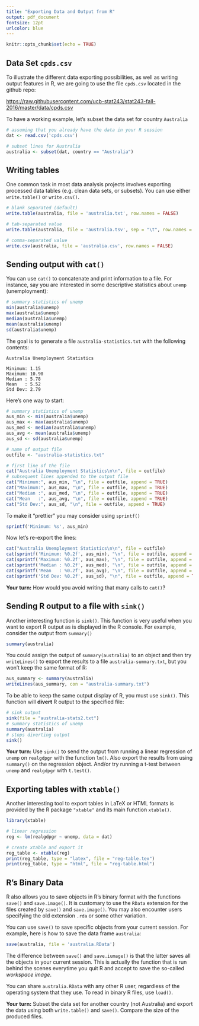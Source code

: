 ```yaml
---
title: "Exporting Data and Output from R"
output: pdf_document
fontsize: 12pt
urlcolor: blue
---
```


```r
knitr::opts_chunk$set(echo = TRUE)
```


## Data Set `cpds.csv`

To illustrate the different data exporting possibilities, as well as writing 
output features in R, we are going to use the file `cpds.csv` located in the 
github repo:

[https://raw.githubusercontent.com/ucb-stat243/stat243-fall-2016/master/data/cpds.csv](https://raw.githubusercontent.com/ucb-stat243/stat243-fall-2016/master/data/cpds.csv)

To have a working example, let's subset the data set for country `Australia`

```r
# assuming that you already have the data in your R session
dat <- read.csv('cpds.csv')

# subset lines for Australia
australia <- subset(dat, country == "Australia")
```


## Writing tables 

One common task in most data analysis projects involves exporting processed
data tables (e.g. clean data sets, or subsets). You can use either 
`write.table()` or `write.csv()`.

```r
# blank separated (default)
write.table(australia, file = 'australia.txt', row.names = FALSE)

# tab-separated value
write.table(australia, file = 'australia.tsv', sep = "\t", row.names = FALSE)

# comma-separated value
write.csv(australia, file = 'australia.csv', row.names = FALSE)
```


## Sending output with `cat()`

You can use `cat()` to concatenate and print information to a file. 
For instance, say you are interested in some descriptive statistics about 
`unemp` (unemployment):
```r
# summary statistics of unemp
min(australia$unemp)
max(australia$unemp)
median(australia$unemp)
mean(australia$unemp)
sd(australia$unemp)
```

The goal is to generate a file `australia-statistics.txt` with the following 
contents:

```
Australia Unemployment Statistics

Minimum: 1.15 
Maximum: 10.90 
Median : 5.78 
Mean   : 5.52 
Std Dev: 2.79 
```

Here's one way to start:
```r
# summary statistics of unemp
aus_min <- min(australia$unemp)
aus_max <- max(australia$unemp)
aus_med <- median(australia$unemp)
aus_avg <- mean(australia$unemp)
aus_sd <- sd(australia$unemp)

# name of output file
outfile <- "australia-statistics.txt"

# first line of the file
cat("Australia Unemployment Statistics\n\n", file = outfile)
# subsequent lines appended to the output file
cat("Minimum:", aus_min, "\n", file = outfile, append = TRUE)
cat("Maximum:", aus_max, "\n", file = outfile, append = TRUE)
cat("Median :", aus_med, "\n", file = outfile, append = TRUE)
cat("Mean   :", aus_avg, "\n", file = outfile, append = TRUE)
cat("Std Dev:", aus_sd, "\n", file = outfile, append = TRUE)
```

To make it "prettier" you may consider using `sprintf()`
```r
sprintf('Minimum: %s', aus_min)
```

Now let's re-export the lines:
```r
cat("Australia Unemployment Statistics\n\n", file = outfile)
cat(sprintf('Minimum: %0.2f', aus_min), "\n", file = outfile, append = TRUE)
cat(sprintf('Maximum: %0.2f', aus_max), "\n", file = outfile, append = TRUE)
cat(sprintf('Median : %0.2f', aus_med), "\n", file = outfile, append = TRUE)
cat(sprintf('Mean   : %0.2f', aus_avg), "\n", file = outfile, append = TRUE)
cat(sprintf('Std Dev: %0.2f', aus_sd), "\n", file = outfile, append = TRUE)
```

__Your turn:__
How would you avoid writing that many calls to `cat()`?


## Sending R output to a file with `sink()`

Another interesting function is `sink()`. This function is very useful when
you want to export R output as is displayed in the R console. For example, 
consider the output from `summary()`
```r
summary(australia)
```

You could assign the output of `summary(australia)` to an object and then try
`writeLines()` to export the results to a file `australia-summary.txt`, but 
you won't keep the same format of R:
```r
aus_summary <- summary(australia)
writeLines(aus_summary, con = "australia-summary.txt")
```

To be able to keep the same output display of R, you must use `sink()`. This
function will __divert__ R output to the specified file:
```r
# sink output
sink(file = "australia-stats2.txt")
# summary statistics of unemp
summary(australia)
# stops diverting output
sink()
```


__Your turn:__
Use `sink()` to send the output from running a linear regression of `unemp` on
`realgdpgr` with the function `lm()`. Also export the results from
using `summary()` on the regression object. And/or try running a t-test
between `unemp` and `realgdpgr` with `t.test()`.


## Exporting tables with `xtable()`

Another interesting tool to export tables in LaTeX or HTML formats is provided
by the R package `"xtable"` and its main function `xtable()`.

```r
library(xtable)

# linear regression
reg <- lm(realgdpgr ~ unemp, data = dat)

# create xtable and export it
reg_table <- xtable(reg)
print(reg_table, type = "latex", file = "reg-table.tex")
print(reg_table, type = "html", file = "reg-table.html")
```


## R's Binary Data

R also allows you to save objects in R's binary format with the functions 
`save()` and `save.image()`. It is customary to use the `RData` extension for 
the files created by `save()` and `save.image()`. You may also encounter 
users specifying the old extension `.rda` or some other variation.

You can use `save()` to save specific objects from your current session.
For example, here is how to save the data frame `australia`:
```r
save(australia, file = 'australia.RData')
```

The difference between `save()` and `save.iumage()` is that the latter saves
all the objects in your current session. This is actually the function that is
run behind the scenes everytime you quit R and accept to save the so-called
_workspace image_.

You can share `australia.RData` with any other R user, regardless of the 
operating system that they use. To read in binary R files, use `load()`.

__Your turn:__ 
Subset the data set for another country (not Australia) and export the data
using both `write.table()` and `save()`. Compare the size of the produced
files.



